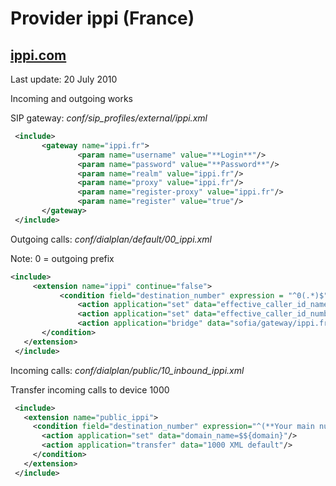 
# Provider ippi (France) 

 

## [ippi.com](http://ippi.com)

Last update: 20 July 2010

Incoming and outgoing works

SIP gateway: _conf/sip\_profiles/external/ippi.xml_

```xml
 <include>
       <gateway name="ippi.fr">
               <param name="username" value="**Login**"/>
               <param name="password" value="**Password**"/>
               <param name="realm" value="ippi.fr"/>
               <param name="proxy" value="ippi.fr"/>
               <param name="register-proxy" value="ippi.fr"/>
               <param name="register" value="true"/>
       </gateway>
 </include> 
```

Outgoing calls: _conf/dialplan/default/00\_ippi.xml_

Note: 0 = outgoing prefix

```xml
<include>
     <extension name="ippi" continue="false">
           <condition field="destination_number" expression = "^0(.*)$">
               <action application="set" data="effective_caller_id_name=**Your Name**"/>
               <action application="set" data="effective_caller_id_number=**Your main number**"/>
               <action application="bridge" data="sofia/gateway/ippi.fr/$1"/>
       </condition>
   </extension>
 </include> 
```

Incoming calls: _conf/dialplan/public/10\_inbound\_ippi.xml_

Transfer incoming calls to device 1000

```xml
 <include>
   <extension name="public_ippi">
     <condition field="destination_number" expression="^(**Your main number**)$">
       <action application="set" data="domain_name=$${domain}"/>
       <action application="transfer" data="1000 XML default"/>
     </condition>
   </extension>
 </include> 
```

  

